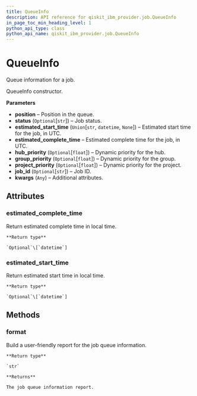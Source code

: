 ```yaml
---
title: QueueInfo
description: API reference for qiskit_ibm_provider.job.QueueInfo
in_page_toc_min_heading_level: 1
python_api_type: class
python_api_name: qiskit_ibm_provider.job.QueueInfo
---
```


# QueueInfo

<Class id="qiskit_ibm_provider.job.QueueInfo" isDedicatedPage={true} github="https://github.com/Qiskit/qiskit-ibm-provider/tree/stable/0.11/qiskit_ibm_provider/job/queueinfo.py#L25-L183" signature="QueueInfo(position_in_queue=None, status=None, estimated_start_time=None, estimated_completion_time=None, hub_priority=None, group_priority=None, project_priority=None, job_id=None, **kwargs)" modifiers="class">
  Queue information for a job.

  QueueInfo constructor.

  **Parameters**

  *   **position** – Position in the queue.
  *   **status** (`Optional`\[`str`]) – Job status.
  *   **estimated\_start\_time** (`Union`\[`str`, `datetime`, `None`]) – Estimated start time for the job, in UTC.
  *   **estimated\_complete\_time** – Estimated complete time for the job, in UTC.
  *   **hub\_priority** (`Optional`\[`float`]) – Dynamic priority for the hub.
  *   **group\_priority** (`Optional`\[`float`]) – Dynamic priority for the group.
  *   **project\_priority** (`Optional`\[`float`]) – Dynamic priority for the project.
  *   **job\_id** (`Optional`\[`str`]) – Job ID.
  *   **kwargs** (`Any`) – Additional attributes.

  ## Attributes

  ### estimated\_complete\_time

  <Attribute id="qiskit_ibm_provider.job.QueueInfo.estimated_complete_time">
    Return estimated complete time in local time.

    **Return type**

    `Optional`\[`datetime`]
  </Attribute>

  ### estimated\_start\_time

  <Attribute id="qiskit_ibm_provider.job.QueueInfo.estimated_start_time">
    Return estimated start time in local time.

    **Return type**

    `Optional`\[`datetime`]
  </Attribute>

  ## Methods

  ### format

  <Function id="qiskit_ibm_provider.job.QueueInfo.format" github="https://github.com/Qiskit/qiskit-ibm-provider/tree/stable/0.11/qiskit_ibm_provider/job/queueinfo.py#L123-L159" signature="format()">
    Build a user-friendly report for the job queue information.

    **Return type**

    `str`

    **Returns**

    The job queue information report.
  </Function>
</Class>

